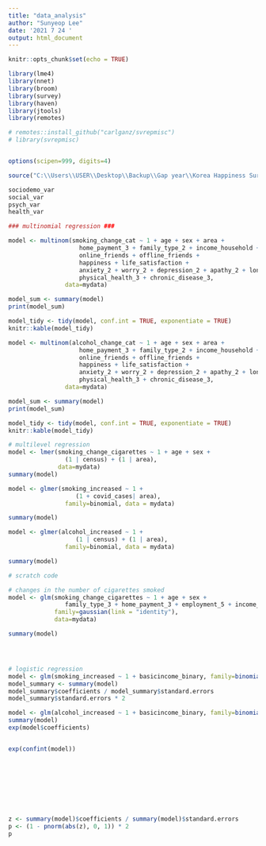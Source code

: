```yaml
---
title: "data_analysis"
author: "Sunyeop Lee"
date: '2021 7 24 '
output: html_document
---
```


```r
knitr::opts_chunk$set(echo = TRUE)
```


```r
library(lme4)
library(nnet)
library(broom)
library(survey)
library(haven)
library(jtools)
library(remotes)

# remotes::install_github("carlganz/svrepmisc")
# library(svrepmisc)


options(scipen=999, digits=4)
```

```r
source("C:\\Users\\USER\\Desktop\\Backup\\Gap year\\Korea Happiness Survey\\Korea-Happiness-Survey\\code\\data_preparation.R")
```

```r
sociodemo_var
social_var
psych_var
health_var
```


```r
### multinomial regression ### 

model <- multinom(smoking_change_cat ~ 1 + age + sex + area + 
                    home_payment_3 + family_type_2 + income_household + employment_4 + basicincome_2 +
                    online_friends + offline_friends + 
                    happiness + life_satisfaction + 
                    anxiety_2 + worry_2 + depression_2 + apathy_2 + loneliness_2 +
                    physical_health_3 + chronic_disease_3,
                data=mydata)

model_sum <- summary(model)
print(model_sum)

model_tidy <- tidy(model, conf.int = TRUE, exponentiate = TRUE)
knitr::kable(model_tidy)

model <- multinom(alcohol_change_cat ~ 1 + age + sex + area +
                    home_payment_3 + family_type_2 + income_household + employment_4 + basicincome_2 +
                    online_friends + offline_friends + 
                    happiness + life_satisfaction + 
                    anxiety_2 + worry_2 + depression_2 + apathy_2 + loneliness_2 +
                    physical_health_3 + chronic_disease_3,
                data=mydata)

model_sum <- summary(model)
print(model_sum)

model_tidy <- tidy(model, conf.int = TRUE, exponentiate = TRUE)
knitr::kable(model_tidy)

```





```r
# multilevel regression
model <- lmer(smoking_change_cigarettes ~ 1 + age + sex +
                (1 | census) + (1 | area),
              data=mydata)
summary(model)

model <- glmer(smoking_increased ~ 1 + 
                   (1 + covid_cases| area), 
                family=binomial, data = mydata)

summary(model)

model <- glmer(alcohol_increased ~ 1 + 
                   (1 | census) + (1 | area), 
                family=binomial, data = mydata)

summary(model)

```





```r
# scratch code

# changes in the number of cigarettes smoked
model <- glm(smoking_change_cigarettes ~ 1 + age + sex +  
                family_type_3 + home_payment_3 + employment_5 + income_household_rev, 
             family=gaussian(link = "identity"),
             data=mydata)

summary(model)




# logistic regression
model <- glm(smoking_increased ~ 1 + basicincome_binary, family=binomial(link='logit'), data=mydata)
model_summary <- summary(model)
model_summary$coefficients / model_summary$standard.errors
model_summary$standard.errors * 2

model <- glm(alcohol_increased ~ 1 + basicincome_binary, family=binomial(link='logit'), data=mydata)
summary(model)
exp(model$coefficients)


exp(confint(model))









z <- summary(model)$coefficients / summary(model)$standard.errors
p <- (1 - pnorm(abs(z), 0, 1)) * 2
p
```





































